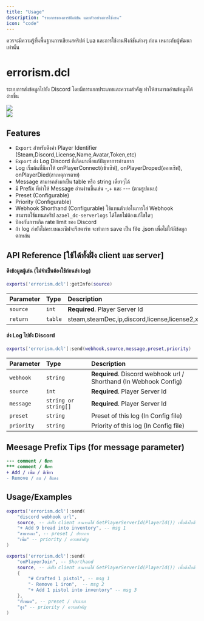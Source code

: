 ```yaml
---
title: "Usage"
description: "รายการของการฟังก์ชัน และตัวอย่างการใช้งาน"
icon: "code"
---
```


<Warning>
  ควรจะมีความรู้ขั้นพื้นฐานการเขียนสคริปต์ Lua และการใช้งานฟังก์ชันต่างๆ ก่อน
  เหมาะกับผู้พัฒนาเท่านั้น
</Warning>

# errorism.dcl

ระบบการส่งข้อมูลไปยัง Discord โดยมีการแยกประเภทและความสำคัญ ทำให้สามารถอ่านข้อมูลได้ง่ายขึ้น

<Frame>
  <img
    src="/scripts/errorism.dcl/example.png"
    style={{ borderRadius: "0.5rem", marginBottom: "1rem", marginTop: "1rem" }}
  />

</Frame>
<br/>
<Frame>
  <img
    src="/scripts/errorism.dcl/resmon.png"
    style={{ borderRadius: "0.5rem", marginBottom: "1rem", marginTop: "1rem" }}
  />
</Frame>

## Features

- `Export` สำหรับดึงค่า Player Identifier (Steam,Discord,License,Name,Avatar,Token,etc)
- `Export` ส่ง Log Discord ที่เกิดมาเพื่อแก้ปัญหาการอ่านยาก
- Log เริ่มต้นที่มีมาให้ onPlayerConnect(เข้าเซิฟ), onPlayerDroped(ออกเซิฟ), onPlayerDied(สาเหตุการตาย)
- Message สามารถส่งมาเป็น table หรือ string เดี่ยวๆได้
- มี Prefix ที่ทำให้ Message อ่านง่านขึ้นเช่น -,+ และ --- (ตามรูปแนบ)
- Preset (Configurable)
- Priority (Configurable)
- Webhook Shorthand (Configurable) ใช้แทนตัวย่อในการใส่ Webhook
- สามารถใช้แทนสคริป `azael_dc-serverlogs` ได้โดยไม่ต้องแก้ไขใดๆ
- ป้องกันการเกิด rate limit ของ Discord
- ถ้า log ส่งยังไม่ครบขณะเซิฟจะรีสตาร์ท จะทำการ save เป็น file .json เพื่อไม่ให้มีข้อมูลตกหล่น

## API Reference [ใช้ได้ทั้งฝั่ง client และ server]

#### ดึงข้อมูลผู้เล่น (ไม่จำเป็นต้องใช้ก่อนส่ง log)

```lua
exports['errorism.dcl']:getInfo(source)
```

| Parameter | Type    | Description                                                                     |
| :-------- | :------ | :------------------------------------------------------------------------------ |
| `source`  | `int`   | **Required**. Player Server Id                                                  |
| `return`  | `table` | steam,steamDec,ip,discord,license,license2,xbl,live,fivem,name,avatar,url,token |

#### ส่ง Log ไปยัง Discord

```lua
exports['errorism.dcl']:send(webhook,source,message,preset,priority)
```

| Parameter  | Type                 | Description                                                       |
| :--------- | :------------------- | :---------------------------------------------------------------- |
| `webhook`  | `string`             | **Required**. Discord webhook url / Shorthand (In Webhook Config) |
| `source`   | `int`                | **Required**. Player Server Id                                    |
| `message`  | `string or string[]` | **Required**. Player Server Id                                    |
| `preset`   | `string`             | Preset of this log (In Config file)                               |
| `priority` | `string`             | Priority of this log (In Config file)                             |

## Meesage Prefix Tips (for message parameter)

```diff
--- comment / สีเทา
*** comment / สีเทา
+ Add / เพิ่ม / สีเขียว
- Remove / ลบ / สีแดง
```

## Usage/Examples

```lua
exports['errorism.dcl']:send(
    "discord webhook url",
    source, -- ถ้าฝั่ง client สามารถใช้ GetPlayerServerId(PlayerId()) เพื่อดึงไอดี
    "+ Add 9 bread into inventory", -- msg 1
    "สาธารณะ", -- preset / ประเภท
    "เพิ่ม" -- priority / ความสำคัญ
)

exports['errorism.dcl']:send(
    "onPlayerJoin", -- Shorthand
    source, -- ถ้าฝั่ง client สามารถใช้ GetPlayerServerId(PlayerId()) เพื่อดึงไอดี
    {
        "# Crafted 1 pistol", -- msg 1
        "- Remove 1 iron",  -- msg 2
        "+ Add 1 pistol into inventory" -- msg 3
    },
    "ทั้งหมด", -- preset / ประเภท
    "สูง" -- priority / ความสำคัญ
)
```
